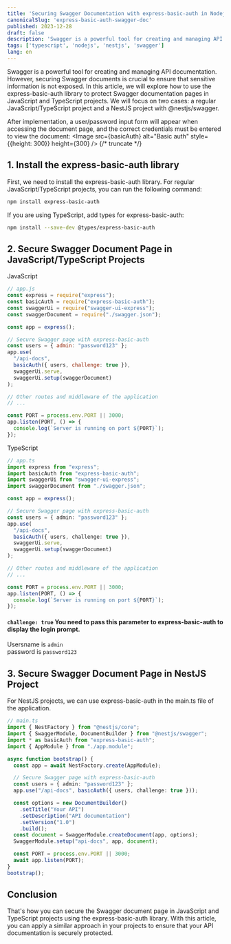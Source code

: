 ---
title: 'Securing Swagger Documentation with express-basic-auth in Nodejs - Nestjs | Code đủ thứ'
canonicalSlug: 'express-basic-auth-swagger-doc'
published: 2023-12-28
draft: false
description: 'Swagger is a powerful tool for creating and managing API documentation. However, securing Swagger documents is crucial to ensure that sensitive information is not exposed. In this article, we will explore how to use the express-basic-auth library to protect Swagger documentation pages in JavaScript and TypeScript projects.'
tags: ['typescript', 'nodejs', 'nestjs', 'swagger']
lang: en
---

Swagger is a powerful tool for creating and managing API documentation. However, securing Swagger documents is crucial to ensure that sensitive information is not exposed. In this article, we will explore how to use the express-basic-auth library to protect Swagger documentation pages in JavaScript and TypeScript projects. We will focus on two cases: a regular JavaScript/TypeScript project and a NestJS project with @nestjs/swagger.

After implementation, a user/password input form will appear when accessing the document page, and the correct credentials must be entered to view the document:
<Image   src={basicAuth} alt="Basic auth" style={{height: 300}} height={300} />
{/* truncate */}

## 1. Install the express-basic-auth library

First, we need to install the express-basic-auth library. For regular JavaScript/TypeScript projects, you can run the following command:

```bash
npm install express-basic-auth
```

If you are using TypeScript, add types for express-basic-auth:

```bash
npm install --save-dev @types/express-basic-auth
```

## 2. Secure Swagger Document Page in JavaScript/TypeScript Projects

JavaScript

```javascript
// app.js
const express = require("express");
const basicAuth = require("express-basic-auth");
const swaggerUi = require("swagger-ui-express");
const swaggerDocument = require("./swagger.json");

const app = express();

// Secure Swagger page with express-basic-auth
const users = { admin: "password123" };
app.use(
  "/api-docs",
  basicAuth({ users, challenge: true }),
  swaggerUi.serve,
  swaggerUi.setup(swaggerDocument)
);

// Other routes and middleware of the application
// ...

const PORT = process.env.PORT || 3000;
app.listen(PORT, () => {
  console.log(`Server is running on port ${PORT}`);
});
```

TypeScript

```typescript
// app.ts
import express from "express";
import basicAuth from "express-basic-auth";
import swaggerUi from "swagger-ui-express";
import swaggerDocument from "./swagger.json";

const app = express();

// Secure Swagger page with express-basic-auth
const users = { admin: "password123" };
app.use(
  "/api-docs",
  basicAuth({ users, challenge: true }),
  swaggerUi.serve,
  swaggerUi.setup(swaggerDocument)
);

// Other routes and middleware of the application
// ...

const PORT = process.env.PORT || 3000;
app.listen(PORT, () => {
  console.log(`Server is running on port ${PORT}`);
});
```
#### ``` challenge: true ``` You need to pass this parameter to express-basic-auth to display the login prompt.
Usersname is ```admin```\
password is ```password123```
## 3. Secure Swagger Document Page in NestJS Project

For NestJS projects, we can use express-basic-auth in the main.ts file of the application.

```typescript
// main.ts
import { NestFactory } from "@nestjs/core";
import { SwaggerModule, DocumentBuilder } from "@nestjs/swagger";
import * as basicAuth from "express-basic-auth";
import { AppModule } from "./app.module";

async function bootstrap() {
  const app = await NestFactory.create(AppModule);

  // Secure Swagger page with express-basic-auth
  const users = { admin: "password123" };
  app.use("/api-docs", basicAuth({ users, challenge: true }));

  const options = new DocumentBuilder()
    .setTitle("Your API")
    .setDescription("API documentation")
    .setVersion("1.0")
    .build();
  const document = SwaggerModule.createDocument(app, options);
  SwaggerModule.setup("api-docs", app, document);

  const PORT = process.env.PORT || 3000;
  await app.listen(PORT);
}
bootstrap();
```

## Conclusion

That's how you can secure the Swagger document page in JavaScript and TypeScript projects using the express-basic-auth library. With this article, you can apply a similar approach in your projects to ensure that your API documentation is securely protected.